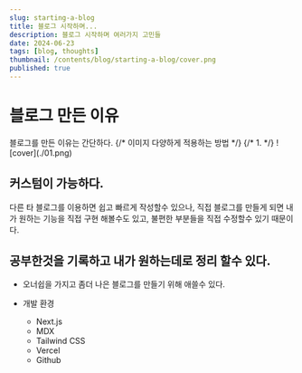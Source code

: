 ```yaml
---
slug: starting-a-blog
title: 블로그 시작하며...
description: 블로그 시작하며 여러가지 고민들
date: 2024-06-23
tags: [blog, thoughts]
thumbnail: /contents/blog/starting-a-blog/cover.png
published: true
---
```




# 블로그 만든 이유
<Callout>
블로그를 만든 이유는 간단하다. 
</Callout>
{/* 이미지 다양하게 적용하는 방법 */}
{/* 1. */}
![cover](./01.png)

  ## 커스텀이 가능하다.
  다른 타 블로그를 이용하면 쉽고 빠르게 작성할수 있으나, 직접 블로그를 만들게 되면 내가 원하는 기능을 직접 구현 해볼수도 있고, 
  불편한 부분들을 직접 수정할수 있기 때문이다.

  ## 공부한것을 기록하고 내가 원하는데로 정리 할수 있다.

  * 오너쉽을 가지고 좀더 나은 블로그를 만들기 위해 애쓸수 있다. 


  * 개발 환경
    * Next.js
    * MDX
    * Tailwind CSS
    * Vercel
    * Github